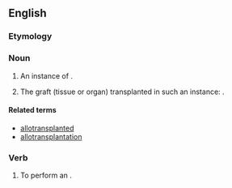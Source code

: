 ==English==

===Etymology===
{{prefix|en|allo|transplant}}

===Noun===
{{en-noun}}


# {{senseid|en|medical procedure}} An instance of {{l|en|allotransplantation}}.
# {{senseid|en|allograft}} The graft (tissue or organ) transplanted in such an instance: {{synonym of|en|allograft}}.

====Related terms====
* [[allotransplanted]]
* [[allotransplantation]]

===Verb===
{{en-verb}}

# To perform an {{l|en|allograft}}.